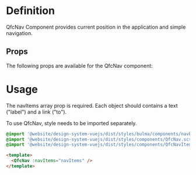 
<Meta title="Elements/Nav" />

# Definition

QfcNav Component provides current position in the application and simple navigation.

## Props

The following props are available for the QfcNav component:

<ArgTypes of={QfcNav} />

# Usage

The navItems array prop is required. Each object should contains a text ("label") and a link ("to").

To use QfcNav, style needs to be imported separately.

```sass
@import '@website/design-system-vuejs/dist/styles/bulma/components/navbar.scss';
@import '@website/design-system-vuejs/dist/styles/components/QfcNav.scss';
@import '@website/design-system-vuejs/dist/styles/components/QfcNavItem.scss';

```

```html
<template>
  <QfcNav :navItems="navItems" />
</template>
```

